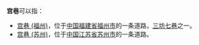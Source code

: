 '''宫巷'''可以指：
*[[宫巷_(福州)|宫巷 (福州)]]，位于[[中国|中国]][[福建省|福建省]][[福州市|福州市]]的一条道路，[[三坊七巷|三坊七巷]]之一。
*[[宫巷_(苏州)|宫巷 (苏州)]]，位于[[中国|中国]][[江苏省|江苏省]][[苏州市|苏州市]]的一条道路。

{{disambig|G宫|Cat=二字地名消歧义}}